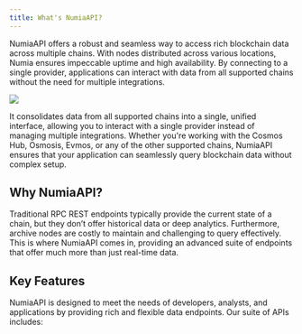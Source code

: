 ```yaml
---
title: What's NumiaAPI?
---
```


NumiaAPI offers a robust and seamless way to access rich blockchain data across multiple chains. With nodes distributed across various locations, Numia ensures impeccable uptime and high availability. By connecting to a single provider, applications can interact with data from all supported chains without the need for multiple integrations.

<Image 
  src="/media/api/rpc-api.png"
/>

It consolidates data from all supported chains into a single, unified interface, allowing you to interact with a single provider instead of managing multiple integrations. Whether you're working with the Cosmos Hub, Osmosis, Evmos, or any of the other supported chains, NumiaAPI ensures that your application can seamlessly query blockchain data without complex setup.


## Why NumiaAPI?
Traditional RPC REST endpoints typically provide the current state of a chain, but they don’t offer historical data or deep analytics. Furthermore, archive nodes are costly to maintain and challenging to query effectively. This is where NumiaAPI comes in, providing an advanced suite of endpoints that offer much more than just real-time data.

## Key Features

NumiaAPI is designed to meet the needs of developers, analysts, and applications by providing rich and flexible data endpoints. Our suite of APIs includes:

<CardList cols={3}>
<Card 
  title="Activity by address & type"
  description="Track user activity over time, including token transfers, delegations, and rewards claims."
  icon="wallet"
  iconType="regular"
  iconSize="32px"
/>
<Card 
  title="IBC transaction volume"
  description="Measure cross-chain activity and growth of IBC within the Cosmos ecosystem."
  icon="equalizer"
  iconType="regular"
  iconSize="32px"
/>
<Card 
  title="Staking history"
  description="Monitor delegations, undelegations, rewards, and staking events over time."
  icon="coins"
  iconType="regular"
  iconSize="32px"
/>
<Card 
  title="Validators activity history"
  description="Analyze validator performance, block proposals, and delegation flows."
  icon="list-checks"
  iconType="regular"
  iconSize="32px"
/>
<Card 
  title="Total Value Locked over time"
  description="Track the total value of assets locked in DeFi protocols across chains."
  icon="money-wavy"
  iconType="regular"
  iconSize="32px"
/>
<Card 
  title="Historical and current prices"
  description="Retrieve both historical and real-time price data for supported tokens."
  icon="chart-line-up"
  iconType="regular"
  iconSize="32px"
/>
</CardList>
